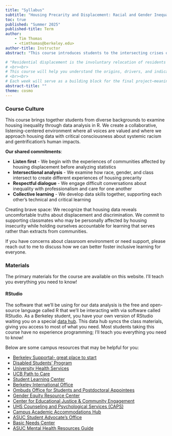 ```yaml
---
title: "Syllabus"
subtitle: "Housing Precarity and Displacement: Racial and Gender Inequality in Gentrification and Eviction"
toc: true
published: "Summer 2025"
published-title: Term
author:
    - Tim Thomas
    - <timthomas@berkeley.edu>
author-title: Instructor
abstract: "This course introduces students to the intersecting crises of eviction, displacement, and gentrification through data-driven analysis. Using the U.S. Census and R programming, you’ll learn to quantify racial inequality, track segregation patterns, and map gentrification’s impact on vulnerable communities. Through weekly lectures, coding labs, and interactive online modules, we’ll explore how housing precarity disproportionately affects marginalized groups while building practical skills in R and data visualization. By term’s end, you’ll create dynamic maps and interactive dashboards that reveal hidden stories behind eviction trends, rent burden disparities, and neighborhood change – equipping you to communicate complex social issues through both sociological theory and cutting-edge data tools. Designed for beginners in coding, this fully online course emphasizes real-world applications, with case studies ranging from urban displacement in coastal cities to rural housing instability."

# "Residential displacement is the involuntary relocation of residents from their homes or neighborhoods due to factors beyond their control. This can occur when households are forced to move because of evictions, rent increases, building demolitions, or other changes that make their current housing unaffordable or uninhabitable. The consequences of displacement are dire, leading to long-term housing and financial instability; worse health outcomes; and reinforces racial, gender, and economic disparities. Today, a large share of the United States is facing housing precarity and are at great risk of displacement. Roughly 50% of renters are rent-burdened (paying more than 30% of their income to rent), about 1/3rd (32%) of adults are likely to miss next month’s rent or mortgage payment, and homelessness is higher now than it was during the 2008 Great Recession. Institutions are determined to understand the prevalence and risk of displacement because it affects both households at the micro level and shapes cities and regions at the macro level. But how do we measure displacement and what can be done about it?
# <br><br>
# This course will help you understand the origins, drivers, and indicators of displacement in the United States as well as train you on how to measure and visualize it for a stakeholder audience. You will be given an introduction to the leading research on displacement and will exercise your computational social science skills to conduct data wrangling, spatial analysis, statistical modeling, and visualization. The course is also designed to prepare you for working in groups on a team project that will satisfy your supervisor (me) and your company’s client.  
# <br><br>
# Each week will serve as a building block for the final project—meaning in-class participation, readings, and on-time assignments are vital requirements. Classes will begin with a mini-lecture on the week’s topic followed by in-class exercises on how to use the U.S. Census as a primary data source to measure displacement drivers and indicators. In-class exercises will set you up to work independently on two assignments. The final group project and presentation will combine what you’ve learned so you can build an analysis on a pressing topic that may interest governmental stakeholders. "
abstract-title: ""
theme: cosmo
---
```


### Course Culture

This course brings together students from diverse backgrounds to examine housing inequality through data analysis in R. We create a collaborative, listening-centered environment where all voices are valued and where we approach housing data with critical consciousness about systemic racism and gentrification's human impacts.

**Our shared commitments**:

-   **Listen first** - We begin with the experiences of communities affected by housing displacement before analyzing statistics
-   **Intersectional analysis** - We examine how race, gender, and class intersect to create different experiences of housing precarity
-   **Respectful dialogue** - We engage difficult conversations about inequality with professionalism and care for one another
-   **Collective learning** - We develop data skills together, supporting each other's technical and critical learning

Creating brave space: We recognize that housing data reveals uncomfortable truths about displacement and discrimination. We commit to supporting classmates who may be personally affected by housing insecurity while holding ourselves accountable for learning that serves rather than extracts from communities.

If you have concerns about classroom environment or need support, please reach out to me to discuss how we can better foster inclusive learning for everyone.

<!-- ### Mode of Instruction -->

<!-- This course is structured as a flipped class, meaning that you will first be encountering new concepts in statistics and data science *outside* of class. Class time is dedicated to expanding on the work you've done outside of class by working through questions solo, in groups, and as a class. -->

<!-- ```{=html} -->
<!-- <!-- -->
<!-- The reason that this course is structured in this manner is that applied data science is a complex field that unites scientific thinking, computing, mathematics, and an understanding of the context of the data. We will be able to tackle more interesting and challenging questions if we make room during class time to work on them while we're all in the same place. -->
<!-- -->
<!-- ``` -->

<!-- #### Before class -->

<!-- **It is your responsibility to become familiar with the topics that appear in the course notes and to work through the reading questions on Gradescope by 11:59 pm Monday (for Tues/Weds class) and 11:59 pm Wednesday (for Thurs/Fri class)**. You're encouraged to experiment to find the method that works best for you: downloading the notes as a pdf and making notes on them, asking and answering questions over the class forum, etc. -->

<!-- #### During class on Tue/Wed and Thu/Fri -->

<!-- Class time (2 hrs) will be spent on a range of activities, but the most common will be concept questions (using Poll Everywhere) and working through components of your Problem Sets and Labs. Therefore, the most efficient way to complete your assignments is to be an active participant in class. Attendance is expected on these class days. -->

<!-- #### During class on Monday -->

<!-- Monday is shorter (1 hr) class that alternates between: -->

<!-- -   Workshops: less-structured class dedicated to finishing up work on your assignments -->
<!-- -   Quizzes: see information on quizzes below. -->

<!-- ```{=html} -->
<!-- <!-- -->
<!-- #### Plenary lectures -->

<!-- Several times during the semester, the course will be hosting a special guest to give a lecture to all sections of Stat 20. These speakers are preeminent scientists and data scientists from academia or industry who will speak about how the ideas and tools from Stat 20 are used in and impact the real world. These plenary lectures will be held outside of class time in the evening and the schedule will be announced during the semester.  -->

<!-- As a part of the graded assignments for the class **you will be asked to attend three lectures outside the class and hand in a small written assignment about each**. These lecture could be the Stat 20 plenary lectures or they could be from another event; the only restriction is that they have to be related to data science. -->
<!-- --> 
<!-- ``` -->

<!-- #### Group tutoring -->

<!-- Tutors will offer group tutoring sessions several times each week. This is an opportunity to finish up any assignments that you've started in class or review any topics that are confusing for you. Each group tutoring session will be staffed by 2-4 tutors. You're welcome to attend any session that works well for your schedule. -->

<!-- Group tutoring is a great place to go to meet other students and collaborate on assignments with tutors on hand to help you get unstuck. -->

<!-- #### Instructor Office Hours -->

<!-- The instructors will offer office hours each week across a range of times. We ask that you only visit the office hours of your instructor, but you are welcome to visit the tutoring sessions of *any* tutors, not just the ones who work in your section. We may adjust the office hour and group tutoring sessions schedule throughout the semester as we understand student needs and preferences. Please check the office hours tab on the syllabus page to see the times of the various office hour/group tutoring sessions. -->

<!-- Office hours are an opportunity to chat one-on-one with your instructor. Please come to office hours! Coming to office hours does not send a signal that you are behind or need extra help. On the contrary, coming to office hours early and often tends to co-occur with success in the course. Instructors are happy to chat about the course material, statistics in general, careers in statistics, and whatever other statistics or data science topics are on your mind! -->

<!-- #### Don't come to class if you're sick! -->

<!-- Maintaining your health and that of the Berkeley community is of primary importance to course staff, so if you are feeling ill or have been exposed to illness, whether it's COVID-19 or something else, please do not come to class. All of the materials used in class will be posted to the course website. You're encouraged to reach out to fellow students to discuss the class materials or stop by group tutoring or office hours to chat with a tutor or the instructor. -->

### Materials

The primary materials for the course are available on this website. I'll teach you everything you need to know!

#### RStudio

The software that we'll be using for our data analysis is the free and open-source language called R that we'll be interacting with via software called RStudio. As a Berkeley student, you have your own version of RStudio waiting you on a special [data hub](https://stat20.datahub.berkeley.edu/hub/user-redirect/git-pull?repo=https%3A%2F%2Fgithub.com%2Fevictionresearch%2FSOC-N100-Housing-Precarity&urlpath=rstudio%2F). This data hub syncs the class materials, giving you access to most of what you need. Most students taking this course have no experience programming; I'll teach you everything you need to know!

<!-- ### Course communication -->

<!-- #### bCourses -->

<!-- We will use bCourses to disseminate announcements for the entire class, such as final exam information. -->

<!-- #### Discussion forum -->

<!-- The official discussion forum for the class will be hosted on [Ed](https://www.edstem.org). Ed is a forum to ask and answer questions with your fellow students and course staff. It's an indispensable resource for learning from your peers and seeking help from tutors and instructors. -->

<!-- If you have a question for staff, create a new post and mark it as "private" and it will go only to course staff. This is the best option to contact us if you have a personal concern. If your question does not include personal information and can be answered by other students, make sure it is public. -->

<!-- In a course this large, the instructors have a difficult time responding to individual emails, so please use the class forum or visit office hours if you wish to contact us! -->

<!-- #### Course website -->

<!-- All of the assignments will be posted to the course website at <https://stat20.org>. This also holds the course notes, the syllabus, and links to Gradescope, Ed, and RStudio. -->

<!-- ### Assignments, Exams, and Grading -->

<!-- #### Turning-in assignments -->

<!-- You will be turning in your assignments on a platform called [Gradescope](https://www.gradescope.com/). This is also the platform where your assignments will be graded, so you can return there to get feedback on your work. You are welcome to file a regrade request if you notice that we made an error in applying the rubric to your work. -->

<!-- #### Labs -->

<!-- Labs are long-form assignments designed to apply the concepts from the lecture notes in the cause of doing an analysis of real data. This will involve both writing code and communicating your thoughts and findings in English. We'll be working through some problems from the labs in class, but you may have to complete them on your own outside of class time. Some labs will be turned in individually; some will be turned in as groups. -->

<!-- Labs are to be submitted as PDF files. These PDFs will be generated by rendering Quarto Documents (.qmd files) to HTML and then exporting the HTML into a PDF. Don't worry if you're not familiar with the Quarto Document as we will teach you about it! -->

<!-- We will be assessing most questions on labs for correctness but for others we will be giving credit based on completion. -->

<!-- #### Problem Sets -->

<!-- During class, we will give you a second engagement with the day's material in the form of a worksheet. These worksheets will run like traditional homework problems and drill the concepts in the reading notes rather than asking you to apply the concepts with a data set, like the lab does. -->

<!-- ```{=html} -->
<!-- <!-- -->
<!-- The problem sets will be procured completely from these in-class worksheets and released in one or two week intervals. -->
<!-- --> 
<!-- ``` -->

<!-- #### Reading Questions -->

<!-- Reading questions serve to check your understanding and engagement while going through the lecture notes prior to class. There will be a handful of questions per lecture note. These questions be a mix of multiple choice, short answer, and coding questions. You can answer them directly on Gradescope. The reading questions will be **due 11:59 pm on Mondays (for the Tuesday/Wednesday lectures) and Wednesdays (for the Thursday/Friday lectures)**. -->

<!-- ```{=html} -->
<!-- <!-- -->
<!-- #### Plenary Lecture Reviews -->

<!-- An important way to engage with new ideas and people at a University is to attend guest lectures. Stat 20 will host 3-5 such lectures over the course of semester and will also provide a list of guest lectures in other departments that focus on topics related to probability, statistics, and data science. -->

<!-- A plenary lecture review is a written assignment that details the background of the speaker, the question they address, the tools, data, and methods they use, and their key findings. You will be asked to submit three such lecture reviews over the course of the semester based on the lectures that you have chosen to attend. These lecture reviews will be due at the end of the semester. -->
<!-- --> 
<!-- ``` -->

<!-- #### Quizzes -->

<!-- Quizzes reinforce the most important concepts from the lecture notes and provide you the opportunity to work through misunderstandings of concepts with peers and the instructor. -->

<!-- There is both an *individual* and *group* component to the quiz. -->

<!-- The *individual* component will last \~25 minutes. You are allowed one, A4, one-sided handwritten sheet of notes. The *group* component will take place immediately after the individual component has been completed and will last \~15 minutes. Your final (composite) quiz grade will be the average of your group and individual quiz scores. -->

<!-- #### Exam -->

<!-- The final exam will be held in person during finals week. The time and date is **Thursday, May 9 from 7-10pm** (apologies). -->

<!-- #### Grading -->

<!-- Your final grade in the course will be computed as follows: -->

<!-- -   Labs 35% -->
<!-- -   Reading Questions: 3% -->
<!-- -   Quizzes 25% -->
<!-- -   Problem sets 7% -->
<!-- -   Final 30% -->

<!-- The grades will not be curved (\> 90% is some kind of A, etc.). -->

<!-- In order to provide flexibility around emergencies that might arise for you throughout the semester (for example, missing a quiz due to COVID), we will apply for everyone: -->

<!-- -   one emergency drop for quizzes\ -->
<!-- -   one emergency drop for labs -->
<!-- -   two emergency drops for problem sets -->
<!-- -   two emergency drops for reading questions. -->

<!-- This means, for example, that we will drop your lowest quiz score before computing your average score across all quizzes. -->

<!-- ### Policies -->

<!-- #### Accomodations for students with disabilities -->

<!-- Stat 20 is a course that is designed to allow all students to succeed. If you have letters of accommodations from the Disabled Students’ Program, please share them with your instructor as soon as possible, and we will work out the necessary arrangements. -->

<!-- #### Late Work -->

<!-- Unfortunately, with a class of this size, we are unable to keep track of and grade submissions of labs, reading questions, and problem sets that come in very late. If you narrowly miss the standard deadline, you will still be able to submit within an hour for a small penalty (5% reduction in score). If you don't submit within an hour you can still submit for a larger penalty (30% reduction). -->

<!-- ### Collaboration policy -->

<!-- You are encouraged to collaborate with your fellow students on problem sets and labs, but the work you turn in should reflect your own understanding and all of your collaborators must be cited. The individual component of quizzes, reading questions, and exams must reflect only your work. -->

<!-- Researchers don't use one another's research without permission; scholars and students always use proper citations in papers; professors may not circulate or publish student papers without the writer's permission; and students may not circulate or post non-public materials (quizzes, exams, rubrics-any private class materials) from their class without the written permission of the instructor. -->

<!-- The general rule: you must not submit assignments that reflect the work of others unless they are a cited collaborator. -->

<!-- The following examples of collaboration **are** allowed and in fact encouraged! -->

<!-- -   Discussing how to solve a problem with a classmate. -->
<!-- -   Showing your code to a classmate along with an error message or confusing output. -->
<!-- -   Posting snippets of your code to the discussion forum when seeking help. -->
<!-- -   Helping other students solve questions on the discussion with conceptual pointers or snippets of code that doesn't whole hog give away the answer. -->
<!-- -   Googling the text of an error message. -->
<!-- -   Copying small snippets of code from answers on Stack Overflow. -->

<!-- The following examples are **not** allowed: -->

<!-- -   Leaving a representation of your assignment (the text, a screenshot) where students (current and future) can access it. Examples of this include websites like course hero, on a group text chain, over discord/slack, or in a file passed on to future students. -->
<!-- -   Accessing and submitting solutions to assignments from other students distributed as above. This includes copying written answers from other students and slightly modifying the language to differentiate it. -->
<!-- -   Googling for complete problem solutions. -->
<!-- -   Working on the reading questions or individual quizzes in collaboration with other people or resources. These assignments must reflect individual work. -->
<!-- -   Submitting work on an quiz or final that reflects consultation with outside resources or other people. These assessments must reflect individual work. -->

<!-- If you have questions about the boundaries of the policy, please ask. We’re always happy to clarify. -->

<!-- #### Violations of the collaboration policy -->

<!-- The integrity of our course depends on our ability to ensure that students do not violate the collaboration policy. We take this responsibility seriously and forward cases of academic misconduct to the Center for Student Conduct. -->

<!-- Students determined to have violated the academic misconduct policy by the Center for Student Conduct will receive a grade penalty in the course and a sanction from the university which is generally: (i) First violation: Non-Reportable Warning and educational intervention, (ii) Second violation: Suspension/Disciplinary Probation and educational interventions, (iii) Third violation: Dismissal. -->

<!-- And again, if you have questions about the boundaries of the collaboration policy, please ask! -->

<!-- ### Frequently Asked Questions -->

<!-- 1.  What should I do if I'm on the waitlist? -->

<!--     Attend *both* lecture and section (remember, we are teaching it as *one* two hour class), and submit all assignments on time. Visit your instructor on the first day of class so you can be added to the course Ed and Gradescope. -->

<!-- 2.  Are class sessions recorded? -->

<!--     No. Class sessions feature a mix of group problem solving, activities, and discussion and don't lend themselves to recording. The course notes are the main reference source for the course. Any materials used during the class session will be posted to the course website. -->

<!-- 3.  Is attendance required? -->

<!--     No, but it is difficult to succeed in this course if you are not regularly attending class. Class sessions are designed to be an effective and efficient format to make progress on important assignments. Plus, it's a great way to meet your fellow students and learn from one another. This class is very unique in that regard. -->

<!--     If you can't attend due to a religious observance, athletic competition, or something similarly important, don't worry. Just reach out to us via a private Ed post, and we can let you know what to keep tabs on during the time you're away. -->

<!-- 4.  Are time conflicts allowed? -->

<!-- Stat 20 does not allow students to enroll with time conflicts. -->

<!-- 5.  What if I join the class late? -->

<!--     If you join the class within the first two weeks, read the syllabus and lecture notes, take a look at Gradescope to get a sense of any assignments that may have already passed, and visit office hours to check that you're up to date with things. The first two weeks of material are very important so you must be able to make up assignments. -->

<!--     After two weeks into the semester, you'll have too much material that you'll need to make up, so you will have to wait to a subsequent semester to take Stat 20. -->

<!-- ### Campus Resources -->

<!-- If you ever need someone to talk to about anything that you're going through, please feel to reach out to the instructors. For some topics, the tutors might be an even better resource because they are students just like you. Tutors can also tell you what being an Academic Student Employee (ASE) is like. -->

<!-- With regards to reports of sexual misconduct/violence/assault, you may speak with us as well, but know that we will need to report our discussion to the Title IX officer. This is detailed below. -->

<!-- > *As UC employees, the instructors (and tutors) are "Responsible Employees" and are therefore required to report incidents of sexual violence, sexual harassment, or other conduct prohibited by University policy to the Title IX officer. We cannot keep reports of sexual harassment or sexual violence confidential, but the Title IX officer will consider requests for confidentiality. Note that there are confidential resources available to you through UCB's PATH to Care Center, which serves survivors of sexual violence and sexual harassment; call their 24/7 Care Line at 510-643-2005.* -->

Below are some campus resources that may be helpful for you:

-   [Berkeley Supportal- great place to start](https://supportal.berkeley.edu)
-   [Disabled Students' Program](https://dsp.berkeley.edu)
-   [University Health Services](https://uhs.berkeley.edu)
-   [UCB Path to Care](https://care.berkeley.edu)
-   [Student Learning Center](https://slc.berkeley.edu/home)
-   [Berkeley International Office](https://internationaloffice.berkeley.edu)
-   [Ombuds Office for Students and Postdoctoral Appointees](https://studentaffairs.berkeley.edu/ombuds-office-for-students-postdoctoral-appointees/)
-   [Gender Equity Resource Center](https://cejce.berkeley.edu/geneq)
-   [Center for Educational Justice & Community Engagement](https://cejce.berkeley.edu)
-   [UHS Counseling and Psychological Services (CAPS)](https://uhs.berkeley.edu/caps)
-   [Campus Academic Accommodations Hub](https://evcp.berkeley.edu/programs-resources/academic-accommodations-hub)
-   [ASUC Student Advocate’s Office](https://advocate.berkeley.edu)
-   [Basic Needs Center](https://basicneeds.berkeley.edu/home)
-   [ASUC Mental Health Resources Guide](https://asuc.org/wp-content/uploads/2018/02/Mental-Health-Resources.pdf)
